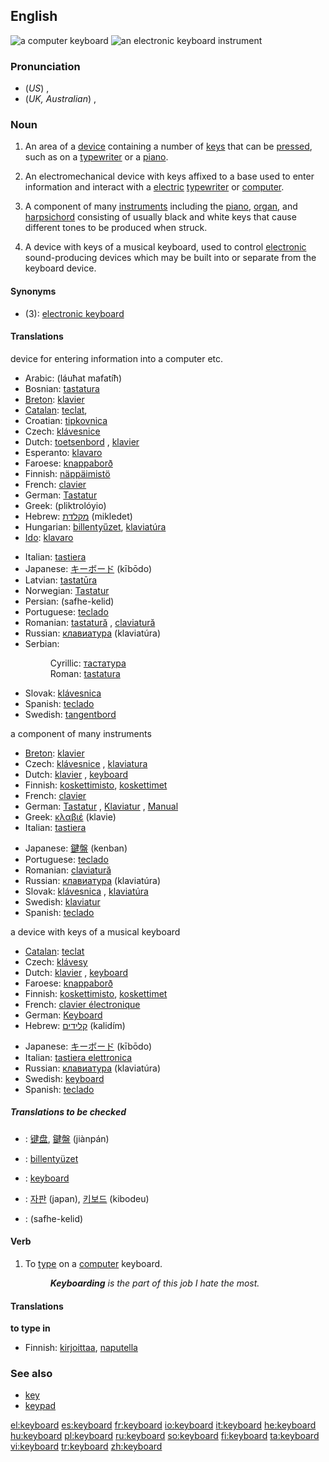 {{wikipedia}}
==English==

[[Image:Swedish keyboard 20050614.jpg|thumb|a computer keyboard]]
[[Image:YamahaKeyboard.jpg|thumb|an electronic keyboard instrument]]
===Pronunciation===
*(''US'') {{IPA|/kiˈbɔrd/}}, {{SAMPA|/ki"bOrd/}}
*(''UK, Australian'') {{IPA|/ˈkiːbɔːd/}}, {{SAMPA|/"kibO:d/}}

===Noun===
{{en-noun}}

# An area of a [[device]] containing a number of [[key]]s that can be [[press]]ed, such as on a [[typewriter]] or a [[piano]].
# {{computing}} An electromechanical device with keys affixed to a base used to enter information and interact with a [[electric]] [[typewriter]] or [[computer]].
# {{musici}} A component of many [[instruments]] including the [[piano]], [[organ]], and [[harpsichord]] consisting of usually black and white keys that cause different tones to be produced when struck.
# {{music}} A device with keys of a musical keyboard, used to control [[electronic]] sound-producing devices which may be built into or separate from the keyboard device.

====Synonyms====
*(3): [[electronic keyboard]]

====Translations====
;device for entering information into a computer etc.
{{top}}
*Arabic: {{ARchar|[[لوحة مفاتيح]]}} (láuħat mafatíħ) {{f}}
*Bosnian: [[tastatura#Bosnian|tastatura]] {{f}}
*[[Breton]]: [[klavier#Breton|klavier]]  {{m}}
*[[Catalan]]: [[teclat]], {{m}}
*Croatian: [[tipkovnica]] {{f}}
*Czech: [[klávesnice]] {{f}}
*Dutch: [[toetsenbord]] {{n}}, [[klavier]] {{n}}
*Esperanto: [[klavaro]]
*Faroese: [[knappaborð]] {{n}}
*Finnish: [[näppäimistö]]
*French: [[clavier]] {{m}}
*German: [[Tastatur]] {{f}}
*Greek: {{t|el|πληκτρολόγιο|n}} (pliktrolóyio)
*Hebrew: [[מקלדת]] (mikledet) {{f}}
*Hungarian: [[billentyűzet]], [[klaviatúra]]
*[[Ido]]: [[klavaro]]
{{mid}}
*Italian: [[tastiera]] {{f}}
*Japanese: [[キーボード]] (kībōdo)
*Latvian: [[tastatūra]]
*Norwegian: [[Tastatur]] {{n}}
*Persian: {{FAchar|[[صفحه کلید]]}} (safhe-kelid)
*Portuguese: [[teclado]] {{m}}
*Romanian: [[tastatură]] {{f}}, [[claviatură]] {{f}}
*Russian: [[клавиатура]] (klaviatúra) {{f}}
*Serbian:
*:Cyrillic: [[тастатура#Serbian|тастатура]] {{f}}
*:Roman: [[tastatura#Serbian|tastatura]] {{f}}
*Slovak: [[klávesnica]] {{f}}
*Spanish: [[teclado]] {{m}}
*Swedish: [[tangentbord]] {{n}}
{{bottom}}

;a component of many instruments
{{top}}
*[[Breton]]: [[klavier#Breton|klavier]]  {{m}} 
*Czech: [[klávesnice]] {{f}}, [[klaviatura]] {{f}}
*Dutch: [[klavier]] {{n}}, [[#Dutch|keyboard]] {{n}}
*Finnish: [[koskettimisto]], [[koskettimet]]
*French: [[clavier]] {{m}}
*German: [[Tastatur]] {{f}}, [[Klaviatur]] {{f}}, [[Manual]] {{n}}
*Greek: [[κλαβιέ]] (klavie) {{n}}
*Italian: [[tastiera]] {{f}}
{{mid}}
*Japanese: [[鍵盤]] (kenban)
*Portuguese: [[teclado]] {{m}}
*Romanian: [[claviatură]] {{f}}
*Russian: [[клавиатура]] (klaviatúra) {{f}}
*Slovak: [[klávesnica]]  {{f}}, [[klaviatúra]] {{f}}
*Swedish: [[klaviatur]] {{n}}
*Spanish: [[teclado]] {{m}}
{{bottom}}

;a device with keys of a musical keyboard
{{top}}
*[[Catalan]]: [[teclat]]
*Czech: [[klávesy]] {{p}}
*Dutch: [[klavier]] {{n}}, [[#Dutch|keyboard]] {{n}}
*Faroese: [[knappaborð]] {{n}}
*Finnish: [[koskettimisto]], [[koskettimet]]
*French: [[clavier électronique]]
*German: [[Keyboard]] {{n}}
*Hebrew: [[קלידים]] (kalidím) {{m}} {{p}}
{{mid}}
*Japanese: [[キーボード]] (kībōdo)
*Italian: [[tastiera elettronica]]
*Russian: [[клавиатура]] (klaviatúra) {{f}}
*Swedish: [[keyboard#Swedish|keyboard]] {{n}}
*Spanish: [[teclado]] {{m}}
{{bottom}}

=====Translations to be checked=====
{{checktrans}}
*{{ttbc|Chinese}}: [[键盘]], [[鍵盤]] (jiànpán)
*{{ttbc|Hungarian}}: [[billentyüzet]]
*{{ttbc|Indonesian}}: [[keyboard#Indonesian|keyboard]]
*{{ttbc|Korean}}: [[자판]] (japan), [[키보드]] (kibodeu)
*{{ttbc|Persian}}: {{FAchar|[[صفحه کلید]]}} (safhe-kelid)

====Verb====
{{en-verb}}

# {{intransitive}} To [[type]] on a [[computer]] keyboard.
#: '' '''Keyboarding''' is the part of this job I hate the most.''

====Translations====
'''to type in'''
{{top}}
*Finnish: [[kirjoittaa]], [[naputella]]
{{bottom}}

===See also===
*[[key]]
*[[keypad]]

[[el:keyboard]]
[[es:keyboard]]
[[fr:keyboard]]
[[io:keyboard]]
[[it:keyboard]]
[[he:keyboard]]
[[hu:keyboard]]
[[pl:keyboard]]
[[ru:keyboard]]
[[so:keyboard]]
[[fi:keyboard]]
[[ta:keyboard]]
[[vi:keyboard]]
[[tr:keyboard]]
[[zh:keyboard]]